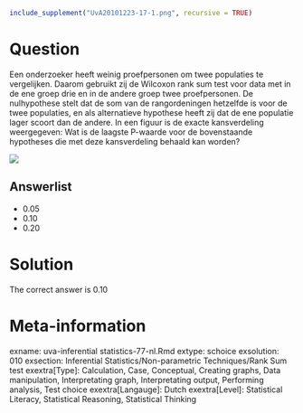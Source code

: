 ```r
include_supplement("UvA20101223-17-1.png", recursive = TRUE)
```
Question
========

Een onderzoeker heeft weinig proefpersonen om twee populaties te vergelijken. Daarom gebruikt zij de Wilcoxon rank sum test voor data met in de ene groep drie en in de andere groep twee proefpersonen. De nulhypothese stelt dat de som van de rangordeningen hetzelfde is voor de twee populaties, en als alternatieve hypothese heeft zij dat de ene populatie lager scoort dan de andere. In een figuur is de exacte kansverdeling weergegeven: Wat is de laagste P-waarde voor de bovenstaande hypotheses die met deze kansverdeling behaald kan worden?



![](UvA20101223-17-1.png)

Answerlist
----------
* 0.05
* 0.10
* 0.20

Solution
========

The correct answer is  0.10

Meta-information
================
exname: uva-inferential statistics-77-nl.Rmd
extype: schoice
exsolution: 010
exsection: Inferential Statistics/Non-parametric Techniques/Rank Sum test
exextra[Type]: Calculation, Case, Conceptual, Creating graphs, Data manipulation, Interpretating graph, Interpretating output, Performing analysis, Test choice
exextra[Langauge]: Dutch
exextra[Level]: Statistical Literacy, Statistical Reasoning, Statistical Thinking
